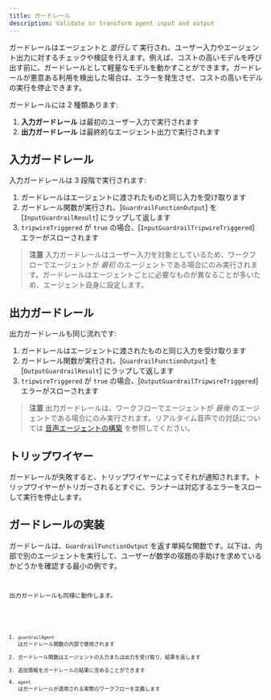 ```yaml
---
title: ガードレール
description: Validate or transform agent input and output
---
```



ガードレールはエージェントと _並行して_ 実行され、ユーザー入力やエージェント出力に対するチェックや検証を行えます。例えば、コストの高いモデルを呼び出す前に、ガードレールとして軽量なモデルを動かすことができます。ガードレールが悪意ある利用を検出した場合は、エラーを発生させ、コストの高いモデルの実行を停止できます。

ガードレールには 2 種類あります:

1. **入力ガードレール** は最初のユーザー入力で実行されます
2. **出力ガードレール** は最終的なエージェント出力で実行されます

## 入力ガードレール

入力ガードレールは 3 段階で実行されます:

1. ガードレールはエージェントに渡されたものと同じ入力を受け取ります
2. ガードレール関数が実行され、[`GuardrailFunctionOutput`] を [`InputGuardrailResult`] にラップして返します
3. `tripwireTriggered` が `true` の場合、[`InputGuardrailTripwireTriggered`] エラーがスローされます

> **注意**
> 入力ガードレールはユーザー入力を対象としているため、ワークフローでエージェントが _最初_ のエージェントである場合にのみ実行されます。ガードレールはエージェントごとに必要なものが異なることが多いため、エージェント自身に設定します。

## 出力ガードレール

出力ガードレールも同じ流れです:

1. ガードレールはエージェントに渡されたものと同じ入力を受け取ります
2. ガードレール関数が実行され、[`GuardrailFunctionOutput`] を [`OutputGuardrailResult`] にラップして返します
3. `tripwireTriggered` が `true` の場合、[`OutputGuardrailTripwireTriggered`] エラーがスローされます

> **注意**
> 出力ガードレールは、ワークフローでエージェントが _最後_ のエージェントである場合にのみ実行されます。リアルタイム音声での対話については [音声エージェントの構築](/openai-agents-js/ja/guides/voice-agents/build#guardrails) を参照してください。

## トリップワイヤー

ガードレールが失敗すると、トリップワイヤーによってそれが通知されます。トリップワイヤーがトリガーされるとすぐに、ランナーは対応するエラーをスローして実行を停止します。

## ガードレールの実装

ガードレールは、`GuardrailFunctionOutput` を返す単純な関数です。以下は、内部で別のエージェントを実行して、ユーザーが数学の宿題の手助けを求めているかどうかを確認する最小の例です。

<Code
  lang="typescript"
  code={inputGuardrailExample}
  title="入力ガードレールの例"
/>

出力ガードレールも同様に動作します。

<Code
  lang="typescript"
  code={outputGuardrailExample}
  title="出力ガードレールの例"
/>

1. `guardrailAgent` はガードレール関数の内部で使用されます
2. ガードレール関数はエージェントの入力または出力を受け取り、結果を返します
3. 追加情報をガードレールの結果に含めることができます
4. `agent` はガードレールが適用される実際のワークフローを定義します
